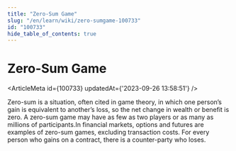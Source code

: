 ```yaml
---
title: "Zero-Sum Game"
slug: "/en/learn/wiki/zero-sumgame-100733"
id: "100733"
hide_table_of_contents: true
---
```



# Zero-Sum Game

<ArticleMeta id={100733} updatedAt={'2023-09-26 13:58:51'} />
<div className='border-solid border-b border-t-0 my-4 border-[var(--ifm-color-gray-300)]' />

Zero-sum is a situation, often cited in game theory, in which one person’s gain is equivalent to another’s loss, so the net change in wealth or benefit is zero. A zero-sum game may have as few as two players or as many as millions of participants.In financial markets, options and futures are examples of zero-sum games, excluding transaction costs. For every person who gains on a contract, there is a counter-party who loses.
